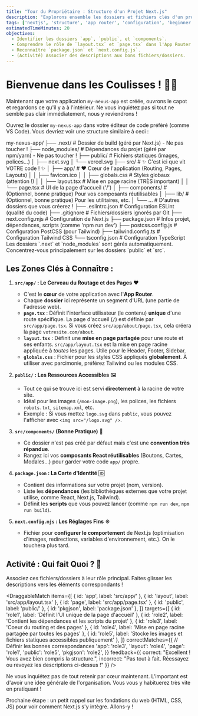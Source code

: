 ```yaml
---
title: "Tour du Propriétaire : Structure d'un Projet Next.js"
description: "Explorons ensemble les dossiers et fichiers clés d'un projet Next.js pour comprendre où tout se trouve."
tags: ['nextjs', 'structure', 'app router', 'configuration', 'beginner']
estimatedTimeMinutes: 20
objectives:
  - Identifier les dossiers `app`, `public`, et `components`.
  - Comprendre le rôle de `layout.tsx` et `page.tsx` dans l'App Router.
  - Reconnaître `package.json` et `next.config.js`.
  - (Activité) Associer des descriptions aux bons fichiers/dossiers.
---
```



# Bienvenue dans les Coulisses ! 🕵️‍♀️

Maintenant que votre application `my-nexus-app` est créée, ouvrons le capot et regardons ce qu'il y a à l'intérieur. Ne vous inquiétez pas si tout ne semble pas clair immédiatement, nous y reviendrons !

Ouvrez le dossier `my-nexus-app` dans votre éditeur de code préféré (comme VS Code). Vous devriez voir une structure similaire à ceci :

<FileTree>
  my-nexus-app/
  ├── .next/           # Dossier de build (géré par Next.js) - Ne pas toucher !
  ├── node_modules/    # Dépendances du projet (géré par npm/yarn) - Ne pas toucher !
  ├── public/          # Fichiers statiques (images, polices...)
  │   ├── next.svg
  │   └── vercel.svg
  ├── src/             # ✨ C'est ici que vit VOTRE code ! ✨
  │   ├── app/         # ❤️ Cœur de l'application (Routing, Pages, Layouts)
  │   │   ├── favicon.ico
  │   │   ├── globals.css # Styles globaux (attention !)
  │   │   ├── layout.tsx  # Mise en page racine (TRÈS important)
  │   │   └── page.tsx    # UI de la page d'accueil ('/')
  │   ├── components/    # (Optionnel, bonne pratique) Pour vos composants réutilisables
  │   ├── lib/           # (Optionnel, bonne pratique) Pour les utilitaires, etc.
  │   └── ...            # D'autres dossiers que vous créerez !
  ├── .eslintrc.json   # Configuration ESLint (qualité du code)
  ├── .gitignore       # Fichiers/dossiers ignorés par Git
  ├── next.config.mjs  # Configuration de Next.js
  ├── package.json     # Infos projet, dépendances, scripts (comme 'npm run dev')
  ├── postcss.config.js # Configuration PostCSS (pour Tailwind)
  ├── tailwind.config.ts # Configuration Tailwind CSS
  └── tsconfig.json    # Configuration TypeScript
</FileTree>

<InfoTip type="info">
Les dossiers `.next` et `node_modules` sont gérés automatiquement. Concentrez-vous principalement sur les dossiers `public` et `src`.
</InfoTip>

## Les Zones Clés à Connaître :

1.  **`src/app/` : Le Cerveau du Routage et des Pages** ❤️
    *   C'est le **cœur** de votre application avec l'**App Router**.
    *   Chaque **dossier** ici représente un segment d'URL (une partie de l'adresse web).
    *   **`page.tsx`** : Définit l'interface utilisateur (le contenu) **unique** d'une route spécifique. La page d'accueil (`/`) est définie par `src/app/page.tsx`. Si vous créez `src/app/about/page.tsx`, cela créera la page `votresite.com/about`.
    *   **`layout.tsx`** : Définit une **mise en page partagée** pour une route et ses enfants. `src/app/layout.tsx` est la mise en page racine appliquée à *toutes* les pages. Utile pour le Header, Footer, Sidebar.
    *   **`globals.css`** : Fichier pour les styles CSS appliqués **globalement**. À utiliser avec parcimonie, préférez Tailwind ou les modules CSS.

2.  **`public/` : Les Ressources Accessibles** 🖼️
    *   Tout ce qui se trouve ici est servi **directement** à la racine de votre site.
    *   Idéal pour les images (`/mon-image.png`), les polices, les fichiers `robots.txt`, `sitemap.xml`, etc.
    *   Exemple : Si vous mettez `logo.svg` dans `public`, vous pouvez l'afficher avec `<img src="/logo.svg" />`.

3.  **`src/components/` (Bonne Pratique)** 🧱
    *   Ce dossier n'est pas créé par défaut mais c'est une **convention très répandue**.
    *   Rangez ici vos **composants React réutilisables** (Boutons, Cartes, Modales...) pour garder votre code `app/` propre.

4.  **`package.json` : La Carte d'Identité** 🆔
    *   Contient des informations sur votre projet (nom, version).
    *   Liste les **dépendances** (les bibliothèques externes que votre projet utilise, comme React, Next.js, Tailwind).
    *   Définit les **scripts** que vous pouvez lancer (comme `npm run dev`, `npm run build`).

5.  **`next.config.mjs` : Les Réglages Fins** ⚙️
    *   Fichier pour **configurer le comportement** de Next.js (optimisation d'images, redirections, variables d'environnement, etc.). On le touchera plus tard.

## Activité : Qui fait Quoi ? 🤔

Associez ces fichiers/dossiers à leur rôle principal. Faites glisser les descriptions vers les éléments correspondants !

<DraggableMatch
  items={[
    { id: 'app', label: 'src/app/' },
    { id: 'layout', label: 'src/app/layout.tsx' },
    { id: 'page', label: 'src/app/page.tsx' },
    { id: 'public', label: 'public/' },
    { id: 'pkgjson', label: 'package.json' },
  ]}
  targets={[
    { id: 'role1', label: 'Définit l\'UI unique de la page d\'accueil' },
    { id: 'role2', label: 'Contient les dépendances et les scripts du projet' },
    { id: 'role3', label: 'Coeur du routing et des pages' },
    { id: 'role4', label: 'Mise en page racine partagée par toutes les pages' },
    { id: 'role5', label: 'Stocke les images et fichiers statiques accessibles publiquement' },
  ]}
  correctMatches={{ // Définir les bonnes correspondances
    'app': 'role3',
    'layout': 'role4',
    'page': 'role1',
    'public': 'role5',
    'pkgjson': 'role2',
  }}
  feedback={{
    correct: "Excellent ! Vous avez bien compris la structure.",
    incorrect: "Pas tout à fait. Réessayez ou revoyez les descriptions ci-dessus !"
  }}
/>

<InfoTip type="info">
Ne vous inquiétez pas de tout retenir par cœur maintenant. L'important est d'avoir une idée générale de l'organisation. Vous vous y habituerez très vite en pratiquant !
</InfoTip>

Prochaine étape : un petit rappel sur les fondations du web (HTML, CSS, JS) pour voir comment Next.js s'y intègre. Allons-y !

